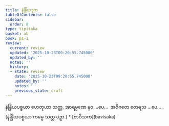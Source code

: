 ```yaml
---
title: နဲန္ဒြိယဒုက
tableOfContents: false
sidebar:
  order: 8
type: tipitaka
basket: ab
book: p1-1
review:
  current: review
  updated: '2025-10-23T09:20:55.745000'
  updated_by: ''
  notes: ''
  history:
  - state: review
    date: '2025-10-23T09:20:55.745000'
    updated_by: ''
    notes: ''
    previous_state: draft
---
```



<ReviewStatus review={frontmatter.review} showDetails={true} />

<HypothesisAnnotation frontmatter={frontmatter} />

<DynamicBreadcrumb />

<Division number="509" book="p1-1" e="ch" v="36" p="184">

<Paragraph number="1754" book="p1-1">
နဲန္ဒြိယပစ္စယာ ဟေတုယာ သတ္တ, အာရမ္မဏေ နဝ …ပေ…  အဝိဂတေ တေရသ …ပေ… . (နဲန္ဒြိယပစ္စယာ ကမ္မေ သတ္တ ပဉှာ.)

</Paragraph>
</Division>

<TableOfContents book="p1-1">
* [ဗာဝီသက](bavisaka)
</TableOfContents>